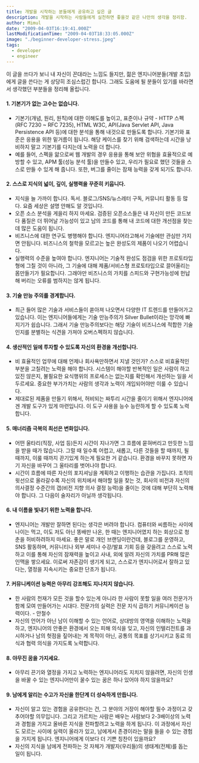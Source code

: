 ```yaml
---
title: 개발을 시작하는 분들에게 공유하고 싶은 글
description: 개발을 시작하는 사람들에게 실천하면 좋을것 같은 나만의 생각을 정리함.
author: Mimul
date: "2009-04-03T16:19:41.000Z"
lastModificationTime: "2009-04-03T18:33:05.000Z"
image: "./beginner-developer-stress.jpeg"
tags:
  - developer
  - engineer
---
```

이 글을 쓰다가 보니 내 자신이 꼰대라는 느낌도 들지만, 젊은 엔지니어분들(개발 초입)에게 글을 쓴다는 게 상당히 조심스럽긴 합니다. 그래도 도움에 될 분들이 있기를 바라면서 생각했던 부분들을 정리해 올립니다.

#### 1. 기본기가 없는 고수는 없습니다.

- 기본기(개념, 원리, 원칙)에 대한 이해도를 높이고, 표준이나 규약 - HTTP 스펙(RFC 7230 ~ RFC 7235), HTML W3C, API(Java Servlet API, Java Persistence API 등)에 대한 분석을 통해 내것으로 만들도록 합니다.  기본기와 표준은 응용을 위한 밑거름이 됩니다. 해당 케이스를 찾기 위해 검색하는데 시간을 낭비하지 말고 기본기를 다지는데 노력을 더 합니다.
- 예를 들어, 스펙을 앎으로써 웹 개발의 경우 응용을 통해 보안 위협을 효율적으로 예방할 수 있고, APM 툴(성능 분석 툴)을 만들수 있고, 우리가 필요로 했던 것들을 스스로 만들 수 있게 해 줍니다. 또한, 버그를 줄이는 잠재 능력을 갖게 되기도 합니다.

#### 2. 스스로 지식의 넓이, 깊이, 실행력을 꾸준히 키웁니다.

- 지식을 늘 가까이 합니다. 독서. 블로그/SNS/뉴스레터 구독, 커뮤니티 활동 등 많다. 요즘 세상은 설명 안해도 알 것입니다.
- 오픈 소스 분석을 게을리 하지 마세요. 검증된 오픈소스들은 내 자신이 만든 코드보다 품질은 더 뛰어날 가능성이 있고 남의 코드를 통해 내 코드에 대한 개선점을 찾는데 많은 도움이 됩니다.
- 비즈니스에 대한 연구도 병행해야 합니다. 엔지니어라고해서 기술에만 관심만 가지면 안됩니다. 비즈니스의 철학을 모르고는 높은 완성도의 제품이 나오기 어렵습니다.
- 실행력의 수준을 높여야 합니다. 엔지니어는 기술적 완성도 점검을 위한 프로토타입형에 그칠 것이 아니라, 그 기술에 대해 제품/서비스형 프로토타입으로 끌어올리는 몸만들기가 필요합니다. 그래야만 비즈니스의 가치를 스피드와 구현가능성에 헌납해 버리는 오류를 범하지는 않게 됩니다.

#### 3. 기술 만능 주의를 경계합니다.

- 최근 들어 많은 기술과 서비스들이 쏟아져 나오면서 다양한 IT 트렌드를 만들어가고 있습니다. 이는 엔지니어들에게는 기술 만능주의가 Silver Bullet이라는 망각에 빠지기가 쉽습니다. 그래서 기술 만능주의보다는 해당 기술이 비즈니스에 적합한 기술인지를 분별하는 식견을 가져야 오버스펙하지 않습니다.

#### 4. 생산적인 일에 투자할 수 있도록 자신의 환경을 개선합니다.

- 비 효율적인 업무에 대해 언제나 회사욕만하면서 지낼 것인가? 스스로 비효율적인 부분을 고칠려는 노력을 해야 합니다. 시스템이 해야할 반복적인 일은 사람이 하고 있진 않은지, 불필요한 요식행위의 프로세스는 없는지를 확인해서 개선하는 일을 서두르세요. 중요한 부가가치는 사람의 생각과 노력이 개입되어야만 이룰 수 있습니다.
- 제대로된 제품을 만들기 위해서, 허비되는 짜투리 시간을 줄이기 위해서 엔지니어에겐 개발 도구가 있게 마련입니다. 이 도구 사용을 능수 능란하게 할 수 있도록 노력합니다.

#### 5. 매너리즘 극복의 최선은 변화입니다.

- 어떤 울타리(직장, 사업 등)든지 시간이 지나가면 그 흐름에 묻혀버리고 만듯한 느낌을 받을 때가 많습니다. 그럴 때 일수록 어렵고, 새롭고, 다른 것들을 할 때까지, 될 때까지, 이룰 때까지 끈기있게 하는게 필요한 거 같습니다. 환경을 바꾸지 못하면 자기 자신을 바꾸어 그 울타리를 벗어나야 합니다.
- 시간이 흐름에 따른 자신의 포지셔닝을 계획하고 이행하는 습관을 가집니다. 조직의 윗선으로 올라갈수록 자신의 위치에서 해야할 일을 찾는 것, 회사의 비전과 자신의 의사결정 수준간의 갭(비전 지향 의사 결정 능력)을 줄이는 것에 대해 부단히 노력해야 합니다. 그 다음이 술자리가 아닐까 생각됩니다.

#### 6. 내 이름을 빛내기 위한 노력을 합니다.

- 엔지니어는 개발만 잘하면 된다는 생각은 버려야 합니다. 컴퓨터와 씨름하는 사이에 나이는 먹고, 이도 저도 아닌 똥배만 나온, 한 때는 엔지니어였지 하는 회상으로 청춘을 허비하려하지 마세요. 좋은 말로 개인 브랜딩이란건데, 블로그를 운영하고, SNS 활동하며, 커뮤니티나 외부 세미나 수강/발표 기회 등을 갖을려고 스스로 노력하고 이를 통해 자신의 잠재력을 높이고 사내, 외에 알려 자신의 가치를 PR해 많은 인맥을 쌓으세요. 이로써 자존감이 생기게 되고, 스스로가 엔지니어로서 잘하고 있다는, 열정을 지속시키는 중요한 단초가 됩니다.

#### 7. 커뮤니케이션 능력은 아무리 강조해도 지나치지 않습니다.

- 한 사람의 천재가 모든 것을 할수 있는게 아니라 한 사람이 못할 일을 여러 전문가가 함께 모여 만들어가는 시대다. 전문가의 실력은 전문 지식 곱하기 커뮤니케이션 능력이다. - 안철수
- 자신의 언어가 아닌 남이 이해할 수 있는 언어로, 상대방의 영역을 이해하는 노력을 하고, 엔지니어의 안좋은 환경에서 오는 피해 의식을 잊고, 자신의 인텔리전트를 과시하거나 남의 헛점을 짚어내는 게 목적이 아닌, 공통의 목표를 상기시키고 동료 의식과 협력 의식을 가지도록 노력합니다.


#### 8. 야무진 꿈을 가지세요.

- 아무리 끈기와 열정을 가지고 노력하는 엔지니어라도 지치지 않을려면, 자신의 인생을 바꿀 수 있는 엔지니어만이 꿀수 있는 꿈은 하나 있어야 하지 않을까요?

#### 9. 남에게 알리는 수고가 자신을 한단계 더 성숙하게 만듭니다.

- 자신이 알고 있는 경험을 공유한다는 건, 그 분야의 거장이 해야할 필수 과정이고 갖추어야할 의무입니다. 그리고 가르치는 사람은 배우는 사람보다 2-3배이상의 노력과 경험을 가지고 올바른 지식을 전파할려고 노력을 하게 됩니다. 이 과정에서 자신도 모르는 사이에 실력이 올라가 있고, 남에게서 존경이라는 말을 들을 수 있는 경험을 가지게 됩니다. 엔지니어에게 이보다 더 기쁜 칭찬이 있을까요?
- 자신의 지식을 남에게 전파하는 것 자체가 개발자(우리들)의 생태계(전체)를 돕는 일이 됩니다.
